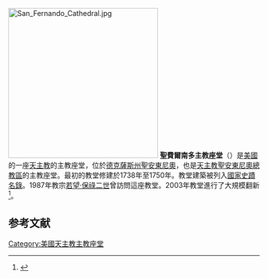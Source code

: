 [[File:San_Fernando_Cathedral.jpg|300px]]
'''聖費爾南多主教座堂'''（{{lang-en|Cathedral of San Fernando}}）是[[美國|美國]]的一座[[天主教|天主教]]的主教座堂，位於[[德克薩斯州|德克薩斯州]][[圣安东尼奥_(得克萨斯州)|聖安東尼奧]]，也是[[天主教聖安東尼奧總教區|天主教聖安東尼奧總教區]]的主教座堂。最初的教堂修建於1738年至1750年。教堂建築被列入[[國家史蹟名錄|國家史蹟名錄]]。1987年教宗[[若望·保祿二世|若望·保祿二世]]曾訪問這座教堂。2003年教堂進行了大規模翻新<ref name=vosco>{{cite web| url=http://www.rvosko.com/pages/projectdetail.asp?projectID=35| publisher=Richard S. Vosko| title=Cathedral of San Fernando| accessdate=March 4, 2016| deadurl=yes| archiveurl=https://web.archive.org/web/20150416112138/http://www.rvosko.com/pages/projectdetail.asp?projectID=35| archivedate=2015年4月16日}}</ref>。
== 参考文献 ==
{{reflist}}
[[Category:美國天主教主教座堂|Category:美國天主教主教座堂]]